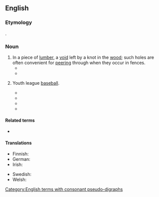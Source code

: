 ==English==

===Etymology===
{{compound|en|knot|hole}}.

===Noun===
{{en-noun}}

# In a piece of [[lumber]], a [[void]] left by a knot in the [[wood]]; such holes are often convenient for [[peering]] through when they occur in fences.
#* {{quote-book|en|year=1893|first=Ambrose|last=Bierce|authorlink=Ambrose Bierce|title=Can Such Things Be|url=https://web.archive.org/web/20140811201712/http://etext.virginia.edu/etcbin/ot2www-pubeng?specfile=%2Ftexts%2Fenglish%2Fmodeng%2Fpublicsearch%2Fmodengpub.o2w|passage=Looking in the same direction, I saw that the '''knothole''' in the wall had indeed become a human eye -- a full, black eye, that glared into my own with an entire lack of expression more awful than the most devilish glitter.}}
#* {{quote-book|en|year=1915|first=Zane|last=Grey|authorlink=Zane Grey|title=The Redheaded Outfield|url=https://web.archive.org/web/20140811201712/http://etext.virginia.edu/etcbin/ot2www-pubeng?specfile=%2Ftexts%2Fenglish%2Fmodeng%2Fpublicsearch%2Fmodengpub.o2w|passage=Red Gilbat was nutty....When the gong rang at the ball grounds there were ten chances to one that Red would not be present. He had been discovered with small boys peeping through '''knotholes''' at the vacant left field he was supposed to inhabit during play.}}
# {{lb|en|Cincinnati|sports}} Youth league [[baseball]].
#* {{quote-book|en|year=1976|first=Pete|last=Rose|authorlink=Pete Rose|coauthors=Bob Hertzel|title=Pete Rose's winning baseball|publisher=H. Regnery Co.|page=10|url=//books.google.com/books?id=VMhtAAAAMAAJ|via=Google Books|quotee=Pete Rose|passage=But he was worried that a coach of a '''knothole''' team might not like the idea and not let me switch-hit. So, my dad went to the coach.}}
#* {{quote-journal|en|year=1993|month=March|first=Michael|last=Graham|title=Mr. Portman Goes to Washington|journal=[[w:Cincinnati (magazine)|Cincinnati]]|page=32|url=//books.google.com/books?id=EB8DAAAAMBAJ&pg=PA32|via=Google Books|quotee=[[w:Rob Portman|Rob Portman]]|passage=I was a [[Cub Scout]]. I went to church with my family, and taught [[Sunday school]] when I was in my teens. I played '''knothole''' baseball and rooted for the [[w:Cincinnati Reds|Reds]].}}
#* {{quote-journal|en|year=1998|month=September|first=Lonnie|last=Wheeler|title=The river runs through it|journal=Cincinnati|page=151|url=//books.google.com/books?id=hOsCAAAAMBAJ&pg=PA151|via=Google Books|passage=Poetically enough, the [[w:New Richmond, Ohio|New Richmond]] '''knothole''' field is situated right next to the low, open land between the old and new highway.}}
#* {{quote-book|en|year=2009|first=Robin|last=Caraway|chapter=Bellevue Vets|editor=Paul A. Tenkotte|editor2=James C. Claypool|title=The Encyclopedia of Northern Kentucky|location=Lexington, Kentucky|publisher=University Press of Kentucky|page=79|isbn=978-0-8131-2565-7|url=https://issuu.com/cincinnati/docs/nky-b/30|via=Issuu|passage=In 1955 members organized their first baseball league; [[softball]] and '''knothole''' baseball were added later.}}

====Related terms====
* {{sense|baseball}} {{l|en|peewee}}

====Translations====
{{trans-top|void left by a knot in the wood}}
* Finnish: {{t|fi|oksanreikä}}
* German: {{t+|de|Astloch|n}}
* Irish: {{t|ga|poll cranra|m}}
{{trans-mid}}
* Swedish: {{t|sv|kvisthål|n}}
* Welsh: {{t|cy|twll cainc|m}}
{{trans-bottom}}

[[Category:English terms with consonant pseudo-digraphs]]